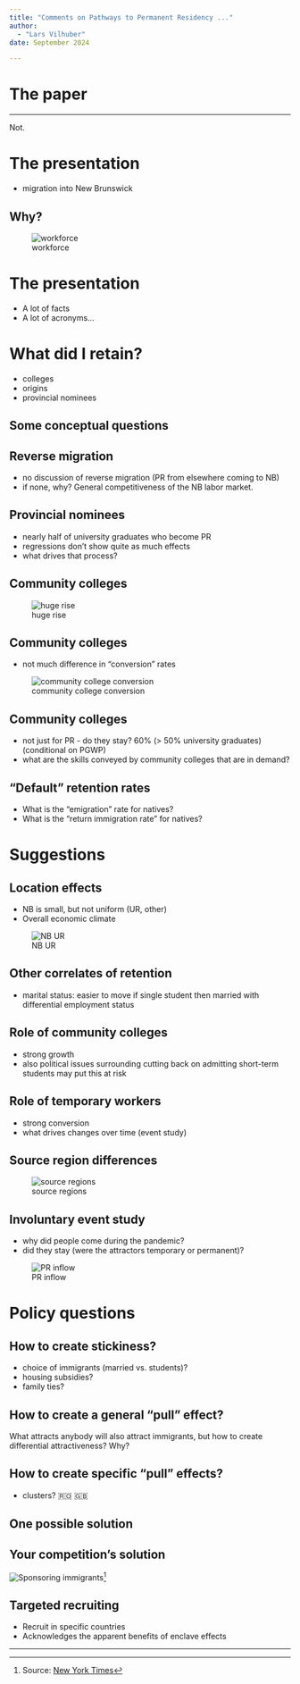 ```yaml
---
title: "Comments on Pathways to Permanent Residency ..."
author: 
  - "Lars Vilhuber"
date: September 2024

---
```


# The paper

---

Not.

# The presentation

- migration into New Brunswick

## Why?

![workforce](nb-laborforce.png)

# The presentation

- A lot of facts
- A lot of acronyms...

# What did I retain?

- colleges
- origins
- provincial nominees

## Some conceptual questions

## Reverse migration
- no discussion of reverse migration (PR from elsewhere coming to NB)
- if none, why? General competitiveness of the NB labor market.

## Provincial nominees

- nearly half of university graduates who become PR
- regressions don't show quite as much effects
- what drives that process?

## Community colleges


![huge rise](Slide10.PNG) 

## Community colleges

- not much difference in "conversion" rates

![community college conversion](Slide14.PNG)

## Community colleges

- not just for PR - do they stay? 60% (> 50% university graduates) (conditional on PGWP)
- what are the skills conveyed by community colleges that are in demand?

## "Default" retention rates

- What is the "emigration" rate for natives? 
- What is the "return immigration rate" for natives?

# Suggestions

## Location effects

- NB is small, but not uniform (UR, other)
- Overall economic climate

![NB UR](nb-ur.png)

## Other correlates of retention

- marital status: easier to move if single student then married with differential employment status

## Role of community colleges

- strong growth
- also political issues surrounding cutting back on admitting short-term students may put this at risk

## Role of temporary workers

- strong conversion
- what drives changes over time (event study)

## Source region differences

![source regions](Slide30-notes.png)

## Involuntary event study

- why did people come during the pandemic?
- did they stay (were the attractors temporary or permanent)?

![PR inflow](Slide8.PNG)

# Policy questions

## How to create stickiness? 

- choice of immigrants (married vs. students)?
- housing subsidies?
- family ties?

## How to create a general "pull" effect?

What attracts anybody will also attract immigrants, but how to create differential attractiveness? Why?

## How to create specific "pull" effects?

- clusters? 🇷🇴 🇬🇧

## One possible solution

## Your competition's solution

![Sponsoring immigrants](nl-soccer-jersey.jpg)[^nyt]

[^nyt]: Source: [New York Times](https://messaging-custom-newsletters.nytimes.com/dynamic/render?campaign_id=50&emc=edit_cnda_20240928&instance_id=135540&isViewInBrowser=true&nl=canada-letter&regi_id=71839939&segment_id=179077&te=1&uri=nyt://newsletter/06badc0b-fdd1-5202-9b85-2de5bb44d5ff&user_id=99ba9e49e8e79c5fdde54b93259c0d75)

## Targeted recruiting

- Recruit in specific countries
- Acknowledges the apparent benefits of enclave effects

---
